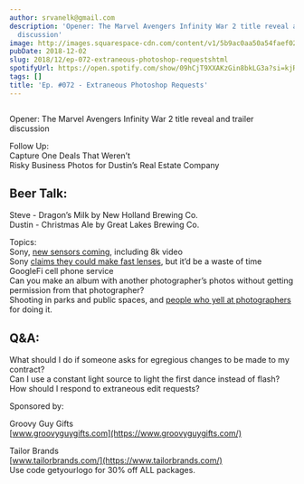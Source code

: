 ```yaml
---
author: srvanelk@gmail.com
description: 'Opener: The Marvel Avengers Infinity War 2 title reveal and trailer
  discussion'
image: http://images.squarespace-cdn.com/content/v1/5b9ac0aa50a54faef024c950/1547782346086-ILDNF9ZWBVU7HN7JWXCJ/image-asset.jpeg/img.jpg/weddingphotohangover/embed/episodes/Ep--072---Extraneous-Photoshop-Requests-e2m7eo
pubDate: 2018-12-02
slug: 2018/12/ep-072-extraneous-photoshop-requestshtml
spotifyUrl: https://open.spotify.com/show/09hCjT9XXAKzGin8bkLG3a?si=kjRZvQ1JTb6Ov3HVzSSlWA
tags: []
title: 'Ep. #072 - Extraneous Photoshop Requests'
---
```


<figure>
  <img src="http://images.squarespace-cdn.com/content/v1/5b9ac0aa50a54faef024c950/1547782346086-ILDNF9ZWBVU7HN7JWXCJ/image-asset.jpeg/img.jpg/weddingphotohangover/embed/episodes/Ep--072---Extraneous-Photoshop-Requests-e2m7eo" alt="" />
</figure>

Opener: The Marvel Avengers Infinity War 2 title reveal and trailer discussion

Follow Up:   
Capture One Deals That Weren’t   
Risky Business Photos for Dustin’s Real Estate Company

## Beer Talk:   
Steve - Dragon’s Milk by New Holland Brewing Co.   
Dustin - Christmas Ale by Great Lakes Brewing Co.

Topics:   
Sony, [new sensors coming](https://petapixel.com/2018/11/26/sonys-next-full-frame-sensor-to-offer-60mp-and-8k-report/), including 8k video   
Sony [claims they could make fast lenses](https://www.amateurphotographer.co.uk/latest/articles/top-sony-camera-executive-speaks-123811#4dsmWEVmxfZrzd2q.99), but it’d be a waste of time   
GoogleFi cell phone service   
Can you make an album with another photographer’s photos without getting permission from that photographer?   
Shooting in parks and public spaces, and [people who yell at photographers](https://youtu.be/2pzUDxwOsR0) for doing it.

## Q&A:   
What should I do if someone asks for egregious changes to be made to my contract?   
Can I use a constant light source to light the first dance instead of flash?   
How should I respond to extraneous edit requests?

Sponsored by:

Groovy Guy Gifts  
[www.groovyguygifts.com](https://www.groovyguygifts.com/)

Tailor Brands  
[www.tailorbrands.com/](https://www.tailorbrands.com/)   
Use code getyourlogo for 30% off ALL packages.